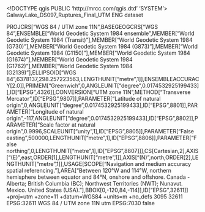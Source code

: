 <!DOCTYPE qgis PUBLIC 'http://mrcc.com/qgis.dtd' 'SYSTEM'>
<qgis version="3.34.0-Prizren">
  <identifier>GalwayLake_DS097_Ruptures_Final_UTM</identifier>
  <parentidentifier></parentidentifier>
  <language>ENG</language>
  <type>dataset</type>
  <title>GalwayLake_DS097_Ruptures_Final_UTM</title>
  <abstract></abstract>
  <links/>
  <dates/>
  <fees></fees>
  <encoding></encoding>
  <crs>
    <spatialrefsys nativeFormat="Wkt">
      <wkt>PROJCRS["WGS 84 / UTM zone 11N",BASEGEOGCRS["WGS 84",ENSEMBLE["World Geodetic System 1984 ensemble",MEMBER["World Geodetic System 1984 (Transit)"],MEMBER["World Geodetic System 1984 (G730)"],MEMBER["World Geodetic System 1984 (G873)"],MEMBER["World Geodetic System 1984 (G1150)"],MEMBER["World Geodetic System 1984 (G1674)"],MEMBER["World Geodetic System 1984 (G1762)"],MEMBER["World Geodetic System 1984 (G2139)"],ELLIPSOID["WGS 84",6378137,298.257223563,LENGTHUNIT["metre",1]],ENSEMBLEACCURACY[2.0]],PRIMEM["Greenwich",0,ANGLEUNIT["degree",0.0174532925199433]],ID["EPSG",4326]],CONVERSION["UTM zone 11N",METHOD["Transverse Mercator",ID["EPSG",9807]],PARAMETER["Latitude of natural origin",0,ANGLEUNIT["degree",0.0174532925199433],ID["EPSG",8801]],PARAMETER["Longitude of natural origin",-117,ANGLEUNIT["degree",0.0174532925199433],ID["EPSG",8802]],PARAMETER["Scale factor at natural origin",0.9996,SCALEUNIT["unity",1],ID["EPSG",8805]],PARAMETER["False easting",500000,LENGTHUNIT["metre",1],ID["EPSG",8806]],PARAMETER["False northing",0,LENGTHUNIT["metre",1],ID["EPSG",8807]]],CS[Cartesian,2],AXIS["(E)",east,ORDER[1],LENGTHUNIT["metre",1]],AXIS["(N)",north,ORDER[2],LENGTHUNIT["metre",1]],USAGE[SCOPE["Navigation and medium accuracy spatial referencing."],AREA["Between 120°W and 114°W, northern hemisphere between equator and 84°N, onshore and offshore. Canada - Alberta; British Columbia (BC); Northwest Territories (NWT); Nunavut. Mexico. United States (USA)."],BBOX[0,-120,84,-114]],ID["EPSG",32611]]</wkt>
      <proj4>+proj=utm +zone=11 +datum=WGS84 +units=m +no_defs</proj4>
      <srsid>3095</srsid>
      <srid>32611</srid>
      <authid>EPSG:32611</authid>
      <description>WGS 84 / UTM zone 11N</description>
      <projectionacronym>utm</projectionacronym>
      <ellipsoidacronym>EPSG:7030</ellipsoidacronym>
      <geographicflag>false</geographicflag>
    </spatialrefsys>
  </crs>
  <extent/>
</qgis>
